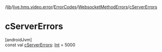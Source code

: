 /[lib](/api-reference/android/v2/home/content)/[live.hms.video.error](../../index)/[ErrorCodes](../index)/[WebsocketMethodErrors](index)/[cServerErrors](c-server-errors)

# cServerErrors

[androidJvm]\
const val [cServerErrors](c-server-errors): [Int](https://kotlinlang.org/api/latest/jvm/stdlib/kotlin/-int/index.html) = 5000
